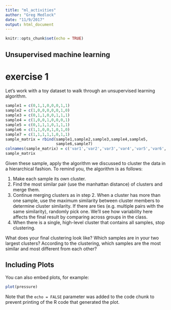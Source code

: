 ```yaml
---
title: "ml_activities"
author: "Greg Medlock"
date: "11/9/2017"
output: html_document
---
```


```r
knitr::opts_chunk$set(echo = TRUE)
```

## Unsupervised machine learning
# exercise 1
Let's work with a toy dataset to walk through an unsupervised learning algorithm.

```r
sample1 = c(0,1,1,0,0,0,1,1)
sample2 = c(1,0,0,0,0,0,1,0)
sample3 = c(0,1,1,0,0,1,1,1)
sample4 = c(1,0,0,1,0,0,0,1)
sample5 = c(0,1,1,1,0,1,1,1)
sample6 = c(1,1,0,0,1,0,1,0)
sample7 = c(1,1,1,1,1,0,1,1)
sample_matrix = rbind(sample1,sample2,sample3,sample4,sample5,
                      sample6,sample7)
colnames(sample_matrix) = c('var1','var2','var3','var4','var5','var6','var7','var8')
sample_matrix
```

Given these sample, apply the algorithm we discussed to cluster the data in a hierarchical fashion. To remind you, the algorithm is as follows:

1. Make each sample its own cluster.
2. Find the most similar pair (use the manhattan distance) of clusters and merge them.
3. Continue merging clusters as in step 2. When a cluster has more than one sample, use the maximum similarity between cluster members to determine cluster similarity. If there are ties (e.g. multiple pairs with the same similarity), randomly pick one. We'll see how variability here affects the final result by comparing across groups in the class.
4. When there is a single, high-level cluster that contains all samples, stop clustering.

What does your final clustering look like? Which samples are in your two largest clusters? According to the clustering, which samples are the most similar and most different from each other?

## Including Plots

You can also embed plots, for example:

```r
plot(pressure)
```

Note that the `echo = FALSE` parameter was added to the code chunk to prevent printing of the R code that generated the plot.
